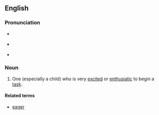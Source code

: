 ==English==

===Pronunciation===
* {{a|UK}} {{IPA|/ˌiː.gə ˈbiː.və/}}
* {{a|US}} {{IPA|/ˌi.gɚ ˈbi.vɚ/}}
* {{audio|en-us-eager beaver.ogg|Audio (US)}}

===Noun===
{{en-noun|sg=[[eager]] [[beaver]]}}

# {{idiom|colloquial}} One (especially a child) who is very [[excited]] or [[enthusiatic]] to begin a [[task]].

====Related terms====
* [[eager]]